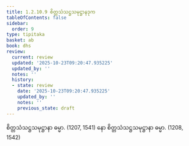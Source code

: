 ```yaml
---
title: 1.2.10.9 စိတ္တသံသဋ္ဌသမုဋ္ဌာနဒုက
tableOfContents: false
sidebar:
  order: 9
type: tipitaka
basket: ab
book: dhs
review:
  current: review
  updated: '2025-10-23T09:20:47.935225'
  updated_by: ''
  notes: ''
  history:
  - state: review
    date: '2025-10-23T09:20:47.935225'
    updated_by: ''
    notes: ''
    previous_state: draft
---
```



<ReviewStatus review={frontmatter.review} showDetails={true} />

<HypothesisAnnotation frontmatter={frontmatter} />

<DynamicBreadcrumb />

<Division number="85" book="dhs" e="ch" v="29" p="12">

<Paragraph number="202" book="dhs">
စိတ္တသံသဋ္ဌသမုဋ္ဌာနာ ဓမ္မာ. (<Emphasis>1207, 1541</Emphasis>)
</Paragraph>

<Paragraph number="203" book="dhs">
နော စိတ္တသံသဋ္ဌသမုဋ္ဌာနာ ဓမ္မာ. (<Emphasis>1208, 1542</Emphasis>)
</Paragraph>
</Division>